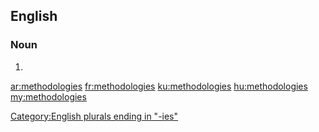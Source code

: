 ==English==

===Noun===
{{head|en|plural}}

# {{plural of|methodology|lang=en|nocat=1}}

[[Category:English plurals ending in "-ies"]]

[[ar:methodologies]]
[[fr:methodologies]]
[[ku:methodologies]]
[[hu:methodologies]]
[[my:methodologies]]